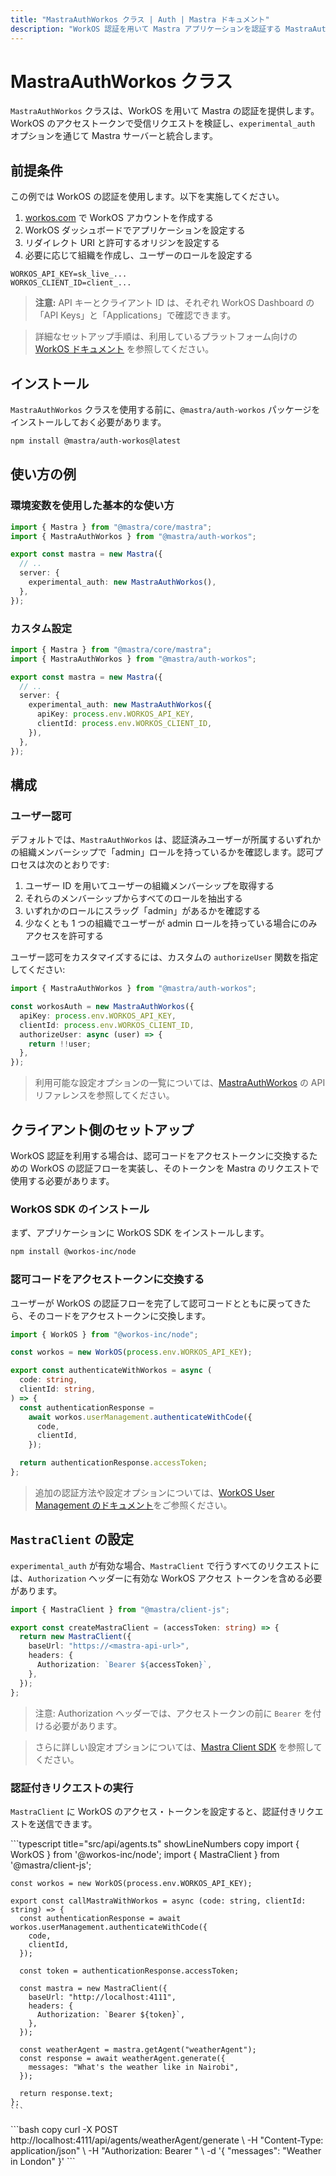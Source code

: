 ```yaml
---
title: "MastraAuthWorkos クラス | Auth | Mastra ドキュメント"
description: "WorkOS 認証を用いて Mastra アプリケーションを認証する MastraAuthWorkos クラスのドキュメント。"
---
```




# MastraAuthWorkos クラス

`MastraAuthWorkos` クラスは、WorkOS を用いて Mastra の認証を提供します。WorkOS のアクセストークンで受信リクエストを検証し、`experimental_auth` オプションを通じて Mastra サーバーと統合します。

## 前提条件

この例では WorkOS の認証を使用します。以下を実施してください。

1. [workos.com](https://workos.com/) で WorkOS アカウントを作成する
2. WorkOS ダッシュボードでアプリケーションを設定する
3. リダイレクト URI と許可するオリジンを設定する
4. 必要に応じて組織を作成し、ユーザーのロールを設定する

```env title=".env" copy
WORKOS_API_KEY=sk_live_...
WORKOS_CLIENT_ID=client_...
```

> **注意:** API キーとクライアント ID は、それぞれ WorkOS Dashboard の「API Keys」と「Applications」で確認できます。

> 詳細なセットアップ手順は、利用しているプラットフォーム向けの [WorkOS ドキュメント](https://workos.com/docs) を参照してください。


## インストール

`MastraAuthWorkos` クラスを使用する前に、`@mastra/auth-workos` パッケージをインストールしておく必要があります。

```bash copy
npm install @mastra/auth-workos@latest
```


## 使い方の例

### 環境変数を使用した基本的な使い方

```typescript {2,7} title="src/mastra/index.ts" showLineNumbers copy
import { Mastra } from "@mastra/core/mastra";
import { MastraAuthWorkos } from "@mastra/auth-workos";

export const mastra = new Mastra({
  // ..
  server: {
    experimental_auth: new MastraAuthWorkos(),
  },
});
```


### カスタム設定

```typescript {2,7-10} title="src/mastra/index.ts" showLineNumbers copy
import { Mastra } from "@mastra/core/mastra";
import { MastraAuthWorkos } from "@mastra/auth-workos";

export const mastra = new Mastra({
  // ..
  server: {
    experimental_auth: new MastraAuthWorkos({
      apiKey: process.env.WORKOS_API_KEY,
      clientId: process.env.WORKOS_CLIENT_ID,
    }),
  },
});
```


## 構成

### ユーザー認可

デフォルトでは、`MastraAuthWorkos` は、認証済みユーザーが所属するいずれかの組織メンバーシップで「admin」ロールを持っているかを確認します。認可プロセスは次のとおりです:

1. ユーザー ID を用いてユーザーの組織メンバーシップを取得する
2. それらのメンバーシップからすべてのロールを抽出する
3. いずれかのロールにスラッグ「admin」があるかを確認する
4. 少なくとも 1 つの組織でユーザーが admin ロールを持っている場合にのみアクセスを許可する

ユーザー認可をカスタマイズするには、カスタムの `authorizeUser` 関数を指定してください:

```typescript title="src/mastra/auth.ts" showLineNumbers copy
import { MastraAuthWorkos } from "@mastra/auth-workos";

const workosAuth = new MastraAuthWorkos({
  apiKey: process.env.WORKOS_API_KEY,
  clientId: process.env.WORKOS_CLIENT_ID,
  authorizeUser: async (user) => {
    return !!user;
  },
});
```

> 利用可能な設定オプションの一覧については、[MastraAuthWorkos](/reference/auth/workos) の API リファレンスを参照してください。


## クライアント側のセットアップ

WorkOS 認証を利用する場合は、認可コードをアクセストークンに交換するための WorkOS の認証フローを実装し、そのトークンを Mastra のリクエストで使用する必要があります。

### WorkOS SDK のインストール

まず、アプリケーションに WorkOS SDK をインストールします。

```bash copy
npm install @workos-inc/node
```


### 認可コードをアクセストークンに交換する

ユーザーが WorkOS の認証フローを完了して認可コードとともに戻ってきたら、そのコードをアクセストークンに交換します。

```typescript title="lib/auth.ts" showLineNumbers copy
import { WorkOS } from "@workos-inc/node";

const workos = new WorkOS(process.env.WORKOS_API_KEY);

export const authenticateWithWorkos = async (
  code: string,
  clientId: string,
) => {
  const authenticationResponse =
    await workos.userManagement.authenticateWithCode({
      code,
      clientId,
    });

  return authenticationResponse.accessToken;
};
```

> 追加の認証方法や設定オプションについては、[WorkOS User Management のドキュメント](https://workos.com/docs/authkit/vanilla/nodejs)をご参照ください。


## `MastraClient` の設定

`experimental_auth` が有効な場合、`MastraClient` で行うすべてのリクエストには、`Authorization` ヘッダーに有効な WorkOS アクセス トークンを含める必要があります。

```typescript title="lib/mastra/mastra-client.ts" showLineNumbers copy
import { MastraClient } from "@mastra/client-js";

export const createMastraClient = (accessToken: string) => {
  return new MastraClient({
    baseUrl: "https://<mastra-api-url>",
    headers: {
      Authorization: `Bearer ${accessToken}`,
    },
  });
};
```

> 注意: Authorization ヘッダーでは、アクセストークンの前に `Bearer` を付ける必要があります。

> さらに詳しい設定オプションについては、[Mastra Client SDK](/docs/server-db/mastra-client) を参照してください。


### 認証付きリクエストの実行

`MastraClient` に WorkOS のアクセス・トークンを設定すると、認証付きリクエストを送信できます。

<Tabs>
  <TabItem value="curl" label="cURL">
    ```typescript title="src/api/agents.ts" showLineNumbers copy
    import { WorkOS } from '@workos-inc/node';
    import { MastraClient } from '@mastra/client-js';

    const workos = new WorkOS(process.env.WORKOS_API_KEY);

    export const callMastraWithWorkos = async (code: string, clientId: string) => {
      const authenticationResponse = await workos.userManagement.authenticateWithCode({
        code,
        clientId,
      });

      const token = authenticationResponse.accessToken;

      const mastra = new MastraClient({
        baseUrl: "http://localhost:4111",
        headers: {
          Authorization: `Bearer ${token}`,
        },
      });

      const weatherAgent = mastra.getAgent("weatherAgent");
      const response = await weatherAgent.generate({
        messages: "What's the weather like in Nairobi",
      });

      return response.text;
    };
    ```

  </TabItem>
  <TabItem value="react" label="React">
    ```bash copy
    curl -X POST http://localhost:4111/api/agents/weatherAgent/generate \
      -H "Content-Type: application/json" \
      -H "Authorization: Bearer <your-workos-access-token>" \
      -d '{
        "messages": "Weather in London"
      }'
    ```
  </TabItem>
</Tabs>